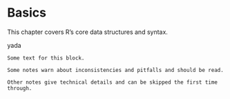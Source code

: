 # Basics {#basics}

This chapter covers R's core data structures and syntax.

yada

```block
Some text for this block.
```

```block2
Some notes warn about inconsistencies and pitfalls and should be read.
```


```block2
Other notes give technical details and can be skipped the first time through.
```

